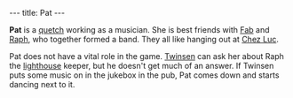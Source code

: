 ---
title: Pat
---

{{twinsunica import}}{{Infobox Character
 |image=Pat.png
 |race=Quetch
 |gender=Female
 |size=average
 |age=Adult
 |magical=no
 |lba1=
 |lba2=yes
 |alignment=neutral
 |occupation=
 |requires=
 |amount=
 |fam1=
 |fam2=
 |planet=
 |island=
 |building=
}}

'''Pat''' is a [[quetch]] working as a musician. She is best friends with [[Fab]] and [[Raph]], who together formed a band. They all like hanging out at [[Chez Luc]].

Pat does not have a vital role in the game. [[Twinsen]] can ask her about Raph the [[lighthouse]] keeper, but he doesn't get much of an answer. If Twinsen puts some music on in the jukebox in the pub, Pat comes down and starts dancing next to it.

<!-- remove these category links when they're all automated by categorizers...
[[Category: Quetches]]
[[Category: Female characters]]
[[Category: Average characters]]
[[Category: Adult characters]]
[[Category: Citadel Island inhabitants]] -->